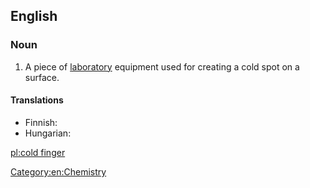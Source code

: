 ==English==
{{wikipedia}}

===Noun===
{{en-noun}}

# {{lb|en|chemistry}} A piece of [[laboratory]] equipment used for creating a cold spot on a surface.

====Translations====
{{trans-top|laboratory equipment}}
* Finnish: {{t|fi|kylmäsormi}}
* Hungarian: {{t|hu|hidegujj}}
{{trans-mid}}
{{trans-bottom}}

[[Category:en:Chemistry]]

[[pl:cold finger]]